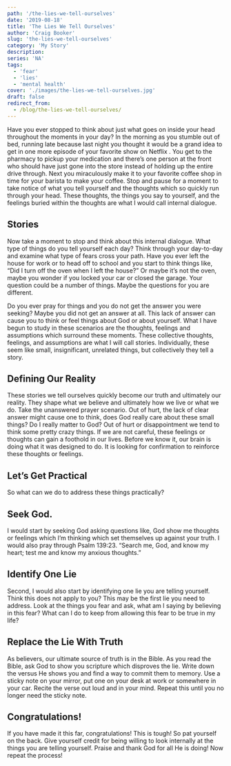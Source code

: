 ```yaml
---
path: '/the-lies-we-tell-ourselves'
date: '2019-08-18'
title: 'The Lies We Tell Ourselves'
author: 'Craig Booker'
slug: 'the-lies-we-tell-ourselves'
category: 'My Story'
description:
series: 'NA'
tags:
  - 'fear'
  - 'lies'
  - 'mental health'
cover: './images/the-lies-we-tell-ourselves.jpg'
draft: false
redirect_from:
  - /blog/the-lies-we-tell-ourselves/
---
```


Have you ever stopped to think about just what goes on inside your head throughout the moments in your day? In the morning as you stumble out of bed, running late because last night you thought it would be a grand idea to get in one more episode of your favorite show on Netflix . You get to the pharmacy to pickup your medication and there’s one person at the front who should have just gone into the store instead of holding up the entire drive through. Next you miraculously make it to your favorite coffee shop in time for your barista to make your coffee. Stop and pause for a moment to take notice of what you tell yourself and the thoughts which so quickly run through your head. These thoughts, the things you say to yourself, and the feelings buried within the thoughts are what I would call internal dialogue.

## Stories

Now take a moment to stop and think about this internal dialogue. What type of things do you tell yourself each day? Think through your day-to-day and examine what type of fears cross your path. Have you ever left the house for work or to head off to school and you start to think things like, “Did I turn off the oven when I left the house?” Or maybe it’s not the oven, maybe you wonder if you locked your car or closed the garage. Your question could be a number of things. Maybe the questions for you are different.

Do you ever pray for things and you do not get the answer you were seeking? Maybe you did not get an answer at all. This lack of answer can cause you to think or feel things about God or about yourself. What I have begun to study in these scenarios are the thoughts, feelings and assumptions which surround these moments. These collective thoughts, feelings, and assumptions are what I will call stories. Individually, these seem like small, insignificant, unrelated things, but collectively they tell a story.

## Defining Our Reality

These stories we tell ourselves quickly become our truth and ultimately our reality. They shape what we believe and ultimately how we live or what we do. Take the unanswered prayer scenario. Out of hurt, the lack of clear answer might cause one to think, does God really care about these small things? Do I really matter to God? Out of hurt or disappointment we tend to think some pretty crazy things. If we are not careful, these feelings or thoughts can gain a foothold in our lives. Before we know it, our brain is doing what it was designed to do. It is looking for confirmation to reinforce these thoughts or feelings.

## Let’s Get Practical

So what can we do to address these things practically?

## Seek God.

I would start by seeking God asking questions like, God show me thoughts or feelings which I’m thinking which set themselves up against your truth. I would also pray through Psalm 139:23. “Search me, God, and know my heart; test me and know my anxious thoughts.”

## Identify One Lie

Second, I would also start by identifying one lie you are telling yourself. Think this does not apply to you? This may be the first lie you need to address. Look at the things you fear and ask, what am I saying by believing in this fear? What can I do to keep from allowing this fear to be true in my life?

## Replace the Lie With Truth

As believers, our ultimate source of truth is in the Bible. As you read the Bible, ask God to show you scripture which disproves the lie. Write down the versus He shows you and find a way to commit them to memory. Use a sticky note on your mirror, put one on your desk at work or somewhere in your car. Recite the verse out loud and in your mind. Repeat this until you no longer need the sticky note.

## Congratulations!

If you have made it this far, congratulations! This is tough! So pat yourself on the back. Give yourself credit for being willing to look internally at the things you are telling yourself. Praise and thank God for all He is doing! Now repeat the process!
